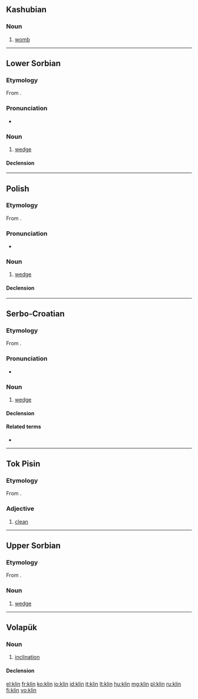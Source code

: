 ==Kashubian==

===Noun===
{{head|csb|noun|g=m}}

# [[womb]]

----

==Lower Sorbian==

===Etymology===
From {{etyl|sla-pro|dsb}} {{recons|klinъ|lang=sla-pro}}.

===Pronunciation===
* {{IPA|[klʲin]|lang=dsb}}

===Noun===
{{head|dsb|noun|diminutive|klinašk|or|klink|g=m}}

# [[wedge]]

====Declension====
{{dsb-decl-noun-17|klin}}

----

==Polish==

===Etymology===
From {{etyl|sla-pro|pl}} {{recons|klinъ|lang=sla-pro}}.

===Pronunciation===
* {{audio|Pl-klin.ogg|Audio}}

===Noun===
{{pl-noun|m}}

# [[wedge]]

====Declension====
{{pl-decl-noun
|klin|kliny
|klinu|klinów
|klinowi|klinom
|klin|kliny
|klinem|klinami
|klinie|klinach
|klinie|kliny
}}

----

==Serbo-Croatian==

===Etymology===
From {{etyl|sla-pro|sh}} {{recons|klinъ|lang=sla-pro}}.

===Pronunciation===
* {{IPA|/klîn/|lang=sh}}

===Noun===
{{sh-noun|g=m|head=klȉn|r|клин|кли̏н}}

# [[wedge]]

====Declension====
{{sh-decl-noun
|klin|klinovi
|klina|klinova
|klinu|klinovima
|klin|klinove
|kline|klinovi
|klinu|klinovima
|klinom|klinovima
}}

====Related terms====
* {{l|sh|klati|klȁti}}

----
==Tok Pisin==
===Etymology===
From {{etyl|en|tpi}} {{term|clean|lang=en}}.

===Adjective===
{{head|tpi|adjective}}

# [[clean]]

----

==Upper Sorbian==

===Etymology===
From {{etyl|sla-pro|hsb}} {{recons|klinъ|lang=sla-pro}}.

===Noun===
{{head|hsb|noun|g=m}}

# [[wedge]]

----

==Volapük==

===Noun===
{{vo-noun}}

# [[inclination]]

====Declension====
{{vo-decl-noun}}

[[el:klin]]
[[fr:klin]]
[[ko:klin]]
[[io:klin]]
[[id:klin]]
[[it:klin]]
[[lt:klin]]
[[hu:klin]]
[[mg:klin]]
[[pl:klin]]
[[ru:klin]]
[[fi:klin]]
[[vo:klin]]
